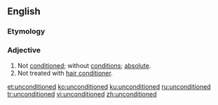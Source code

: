 ==English==

===Etymology===
{{prefix|un|conditioned}}

===Adjective===
{{en-adj|-}}

# Not [[conditioned]]; without [[conditions]]; [[absolute]].
# Not treated with [[hair conditioner]].

[[et:unconditioned]]
[[ko:unconditioned]]
[[ku:unconditioned]]
[[ru:unconditioned]]
[[tr:unconditioned]]
[[vi:unconditioned]]
[[zh:unconditioned]]